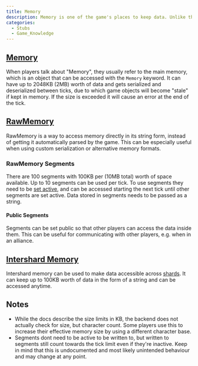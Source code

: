 ```yaml
---
title: Memory
description: Memory is one of the game's places to keep data. Unlike the heap, memory persists through global resets. As such it is good for storing data that is not easily recoverable or critical enough to want to quickly recover it.
categories:
  - Stubs
  - Game_Knowledge
---
```


## [Memory](https://docs.screeps.com/api/#Memory)

When players talk about "Memory", they usually refer to the main memory, which is an object that can be accessed with the `Memory` keyword. It can have up to 2048KB (2MB) worth of data and gets serialized and deserialized between ticks, due to which game objects will become "stale" if kept in memory. If the size is exceeded it will cause an error at the end of the tick.

## [RawMemory](https://docs.screeps.com/api/#RawMemory)

RawMemory is a way to access memory directly in its string form, instead of getting it automatically parsed by the game. This can be especially useful when using custom serialization or alternative memory formats.

### RawMemory Segments

There are 100 segments with 100KB per (10MB total) worth of space available. Up to 10 segments can be used per tick. To use segments they need to be [set active](https://docs.screeps.com/api/#RawMemory.setActiveSegments), and can be accessed starting the next tick until other segments are set active. Data stored in segments needs to be passed as a string.

#### Public Segments

Segments can be set public so that other players can access the data inside them. This can be useful for communicating with other players, e.g. when in an alliance.

## [Intershard Memory](https://docs.screeps.com/api/#InterShardMemory)

Intershard memory can be used to make data accessible across [shards](/Shard). It can keep up to 100KB worth of data in the form of a string and can be accessed anytime.

## Notes

- While the docs describe the size limits in KB, the backend does not actually check for size, but character count. Some players use this to increase their effective memory size by using a different character base.
- Segments dont need to be active to be written to, but written to segments still count towards the tick limit even if they're inactive. Keep in mind that this is undocumented and most likely unintended behaviour and may change at any point.